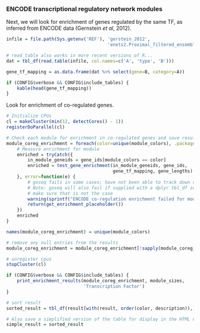 ### ENCODE transcriptional regulatory network modules

Next, we will look for enrichment of genes regulated by the same TF, as
inferred from ENCODE data (Gernstein *et al*, 2012).

```r
infile = file.path(Sys.getenv('REF'), 'gerstein_2012',
                                      'enets2.Proximal_filtered_ensembl.txt')

# read_table also works in more recent versions of R...
dat = tbl_df(read.table(infile, col.names=c('A', 'type', 'B')))

gene_tf_mapping = as.data.frame(dat %>% select(gene=B, category=A))

if (CONFIG$verbose && CONFIG$include_tables) {
    kable(head(gene_tf_mapping))
}
```

Look for enrichment of co-regulated genes.

```r
# Initialize CPUs
cl = makeCluster(min(12, detectCores() - 1))
registerDoParallel(cl)

# Check each module for enrichment in co-regulated genes and save result in a list
module_coreg_enrichment = foreach(color=unique(module_colors), .packages=c('goseq')) %dopar% {
    # Measure enrichment for module
    enriched = tryCatch({
        in_module_geneids = gene_ids[module_colors == color]
        enriched = test_gene_enrichment(in_module_geneids, gene_ids,
                                        gene_tf_mapping, gene_lengths)
    }, error=function(e) {
        # goseq fails in some cases; have not been able to track down cause yet
        # Note: goseq will also fail if supplied with a dplyr tbl_df so first 
        # make sure that is not the case
        warning(sprintf("ENCODE co-regulation enrichment failed for module %s", color))
        return(get_enrichment_placeholder())
    })
    enriched
}

names(module_coreg_enrichment) = unique(module_colors)

# remove any null entries from the results
module_coreg_enrichment = module_coreg_enrichment[!sapply(module_coreg_enrichment, is.null)]

# unregister cpus
stopCluster(cl)
```

```r
if (CONFIG$verbose && CONFIG$include_tables) {
    print_enrichment_results(module_coreg_enrichment, module_sizes,
                             'Transcription Factor')
}
```

```r
# sort result
sorted_result = tbl_df(result[with(result, order(color, description)),])

# Also save a simplified version of the table for display in the HTML output
simple_result = sorted_result
```

